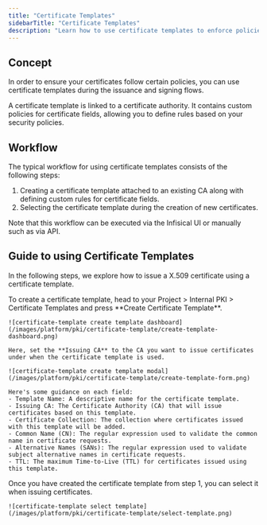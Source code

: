 ```yaml
---
title: "Certificate Templates"
sidebarTitle: "Certificate Templates"
description: "Learn how to use certificate templates to enforce policies."
---
```


## Concept

In order to ensure your certificates follow certain policies, you can use certificate templates during the issuance and signing flows.

A certificate template is linked to a certificate authority. It contains custom policies for certificate fields, allowing you to define rules based on your security policies.

## Workflow

The typical workflow for using certificate templates consists of the following steps:

1. Creating a certificate template attached to an existing CA along with defining custom rules for certificate fields.
2. Selecting the certificate template during the creation of new certificates.

<Note>
  Note that this workflow can be executed via the Infisical UI or manually such
  as via API.
</Note>

## Guide to using Certificate Templates

In the following steps, we explore how to issue a X.509 certificate using a certificate template.

<Tabs>
  <Tab title="Infisical UI">

<Steps>
  <Step title="Creating the certificate template">
    To create a certificate template, head to your Project > Internal PKI > Certificate Templates and press **Create Certificate Template**.

    ![certificate-template create template dashboard](/images/platform/pki/certificate-template/create-template-dashboard.png)

    Here, set the **Issuing CA** to the CA you want to issue certificates under when the certificate template is used.

    ![certificate-template create template modal](/images/platform/pki/certificate-template/create-template-form.png)

    Here's some guidance on each field:
    - Template Name: A descriptive name for the certificate template.
    - Issuing CA: The Certificate Authority (CA) that will issue certificates based on this template.
    - Certificate Collection: The collection where certificates issued with this template will be added.
    - Common Name (CN): The regular expression used to validate the common name in certificate requests.
    - Alternative Names (SANs): The regular expression used to validate subject alternative names in certificate requests.
    - TTL: The maximum Time-to-Live (TTL) for certificates issued using this template.

  </Step>
  <Step title="Using the certificate template">
    Once you have created the certificate template from step 1, you can select it when issuing certificates.
    
    ![certificate-template select template](/images/platform/pki/certificate-template/select-template.png)
  </Step>
</Steps>
  </Tab>
</Tabs>
